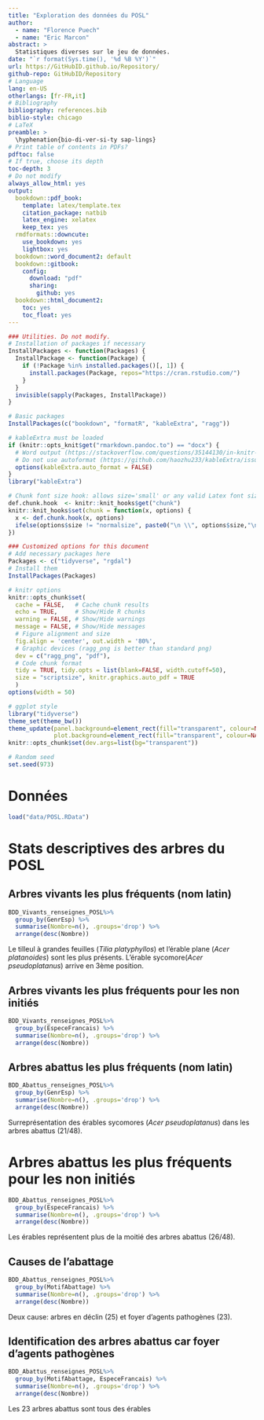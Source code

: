 ```yaml
---
title: "Exploration des données du POSL"
author:
  - name: "Florence Puech"
  - name: "Eric Marcon"
abstract: >
  Statistiques diverses sur le jeu de données.
date: "`r format(Sys.time(), '%d %B %Y')`"
url: https://GitHubID.github.io/Repository/
github-repo: GitHubID/Repository
# Language
lang: en-US
otherlangs: [fr-FR,it]
# Bibliography
bibliography: references.bib
biblio-style: chicago
# LaTeX
preamble: >
  \hyphenation{bio-di-ver-si-ty sap-lings}
# Print table of contents in PDFs?
pdftoc: false
# If true, choose its depth
toc-depth: 3
# Do not modify
always_allow_html: yes
output:
  bookdown::pdf_book:
    template: latex/template.tex
    citation_package: natbib
    latex_engine: xelatex
    keep_tex: yes
  rmdformats::downcute:
    use_bookdown: yes
    lightbox: yes
  bookdown::word_document2: default
  bookdown::gitbook:
    config:
      download: "pdf"
      sharing:
        github: yes
  bookdown::html_document2:
    toc: yes
    toc_float: yes
---
```


```r
### Utilities. Do not modify.
# Installation of packages if necessary
InstallPackages <- function(Packages) {
  InstallPackage <- function(Package) {
    if (!Package %in% installed.packages()[, 1]) {
      install.packages(Package, repos="https://cran.rstudio.com/")
    }
  }
  invisible(sapply(Packages, InstallPackage))
}

# Basic packages
InstallPackages(c("bookdown", "formatR", "kableExtra", "ragg"))

# kableExtra must be loaded 
if (knitr::opts_knit$get("rmarkdown.pandoc.to") == "docx") {
  # Word output (https://stackoverflow.com/questions/35144130/in-knitr-how-can-i-test-for-if-the-output-will-be-pdf-or-word)
  # Do not use autoformat (https://github.com/haozhu233/kableExtra/issues/308)
  options(kableExtra.auto_format = FALSE)
}
library("kableExtra")

# Chunk font size hook: allows size='small' or any valid Latex font size in chunk options
def.chunk.hook  <- knitr::knit_hooks$get("chunk")
knitr::knit_hooks$set(chunk = function(x, options) {
  x <- def.chunk.hook(x, options)
  ifelse(options$size != "normalsize", paste0("\n \\", options$size,"\n\n", x, "\n\n \\normalsize"), x)
})
```

```r
### Customized options for this document
# Add necessary packages here
Packages <- c("tidyverse", "rgdal")
# Install them
InstallPackages(Packages)

# knitr options
knitr::opts_chunk$set(
  cache = FALSE,   # Cache chunk results
  echo = TRUE,     # Show/Hide R chunks
  warning = FALSE, # Show/Hide warnings
  message = FALSE, # Show/Hide messages
  # Figure alignment and size
  fig.align = 'center', out.width = '80%',
  # Graphic devices (ragg_png is better than standard png)
  dev = c("ragg_png", "pdf"),
  # Code chunk format
  tidy = TRUE, tidy.opts = list(blank=FALSE, width.cutoff=50),
  size = "scriptsize", knitr.graphics.auto_pdf = TRUE
  )
options(width = 50)

# ggplot style
library("tidyverse")
theme_set(theme_bw())
theme_update(panel.background=element_rect(fill="transparent", colour=NA),
             plot.background=element_rect(fill="transparent", colour=NA))
knitr::opts_chunk$set(dev.args=list(bg="transparent"))

# Random seed
set.seed(973)
```

# Données

```r
load("data/POSL.RData")
```

# Stats descriptives des arbres du POSL

## Arbres vivants les plus fréquents (nom latin)

```r
BDD_Vivants_renseignes_POSL%>% 
  group_by(GenrEsp) %>% 
  summarise(Nombre=n(), .groups='drop') %>% 
  arrange(desc(Nombre)) 
```
Le tilleul à grandes feuilles (*Tilia platyphyllos*) et l'érable plane (*Acer platanoides*) sont les plus présents.
L'érable sycomore(*Acer pseudoplatanus*) arrive en 3ème position.


## Arbres vivants les plus fréquents pour les non initiés

```r
BDD_Vivants_renseignes_POSL%>% 
  group_by(EspeceFrancais) %>% 
  summarise(Nombre=n(), .groups='drop') %>% 
  arrange(desc(Nombre))
```

## Arbres abattus les plus fréquents (nom latin)

```r
BDD_Abattus_renseignes_POSL%>% 
  group_by(GenrEsp) %>% 
  summarise(Nombre=n(), .groups='drop') %>% 
  arrange(desc(Nombre))
```

Surreprésentation des érables sycomores (*Acer pseudoplatanus*) dans les arbres abattus (21/48).


# Arbres abattus les plus fréquents pour les non initiés

```r
BDD_Abattus_renseignes_POSL%>% 
  group_by(EspeceFrancais) %>% 
  summarise(Nombre=n(), .groups='drop') %>% 
  arrange(desc(Nombre))
```

Les érables représentent plus de la moitié des arbres abattus (26/48).


## Causes de l'abattage

```r
BDD_Abattus_renseignes_POSL%>% 
  group_by(MotifAbattage) %>% 
  summarise(Nombre=n(), .groups='drop') %>% 
  arrange(desc(Nombre))
```

Deux cause: arbres en déclin (25) et foyer d'agents pathogènes (23).


## Identification des arbres abattus car foyer d'agents pathogènes

```r
BDD_Abattus_renseignes_POSL%>% 
  group_by(MotifAbattage, EspeceFrancais) %>% 
  summarise(Nombre=n(), .groups='drop') %>% 
  arrange(desc(Nombre))
```
Les 23 arbres abattus sont tous des érables
